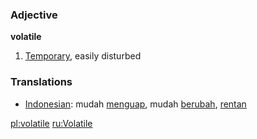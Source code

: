 === Adjective ===

'''volatile'''

# [[Temporary]], easily disturbed

=== Translations ===
*[[Indonesian]]: mudah [[uap|menguap]], mudah [[ubah|berubah]], [[rentan]]

[[pl:volatile]]
[[ru:Volatile]]